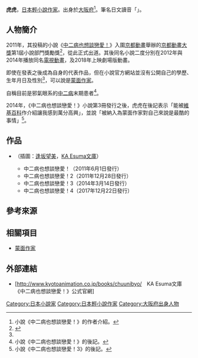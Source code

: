 {{multiple issues|
{{Notability Unreferenced|time=2016-09-13T10:33:41+00:00}}
{{Primarysources|time=2016-09-13T10:33:41+00:00}}
}}
{{Infobox writer  <!--For more information, see [[:Template:Infobox_Writer/doc|:Template:Infobox Writer/doc]].-->
| name = 虎虎<br />
| honorific_prefix = 
| honorific_suffix = 
| image = 
| image_size = 
| alt = 
| caption = 
| native_name = 
| native_name_lang = 
| kana = とらこ
| romaji = Torako
| zi = 
| hao = 
| pseudonym = 
| birth_name = 
| birth_date = 
| birth_place = {{JPN}}[[大阪府|大阪府]]
| death_date = 
| death_place = 
| resting_place = 
| occupation = [[輕小說|輕小說作家]]
| language = [[日本語|日本語]]
| nationality = {{JPN}}
| ethnicity = 
| citizenship = 
| education = 
| alma_mater = 
| period = 2011年－
| genre = [[輕小說|輕小說]]、學園小說、[[愛情喜劇|愛情喜劇]]
| subject =  
| movement = 
| notableworks = 《[[中二病也想談戀愛！|中二病也想談戀愛！]]》
| spouse = 
| partner = 
| children = 
| relatives = 
| awards = 第1屆[[京都動畫大獎|京都動畫大獎]]小說部門獎勵賞<br />（《中二病也想談戀愛！》）
| signature = 
| signature_alt = 
| years_active = 
| module = 
| website = 
| portaldisp = 
}}
{{japanese|japanese=虎虎|kana=とらこ|romaji=Torako}}
{{小說}}
'''虎虎'''{{bd||}}，[[日本|日本]][[輕小說|輕小說作家]]。出身於[[大阪府|大阪府]]<ref name="torako">小說《中二病也想談戀愛！》的作者介紹。</ref>。筆名日文讀音「'''{{lang|ja|とらこ}}'''」。

== 人物簡介 ==
2011年，其投稿的小說《[[中二病也想談戀愛！|中二病也想談戀愛！]]》入圍[[京都動畫|京都動畫]]舉辦的[[京都動畫大獎|京都動畫大獎]]第1屆小說部門獎勵獎<ref>{{Cite web|date=|url=http://www.kyotoanimation.co.jp/kyoani_award/1st/prize/|title=第1回京都動畫大獎得獎作品|work=|author=|publisher=[[京都動畫|京都動畫]]|accessdate=2016-09-13|language=ja|deadurl=yes|archiveurl=https://web.archive.org/web/20101209061525/http://www.kyotoanimation.co.jp/kyoani_award/1st/prize/|archivedate=2010-12-09}}</ref>，從此正式出道。其後同名小說二度分別在2012年與2014年播放同名[[電視動畫|電視動畫]]，及2018年上映劇場版動畫。

即使在發表之後成為自身的代表作品，但在小說官方網站並沒有公開自己的學歷、生年月日及性別<ref name="torako" />，可以說是[[異名_(文學技巧)|蒙面作家]]。

自稱目前是邪氣眼系的[[中二病|中二病]]末期患者<ref>小說《中二病也想談戀愛！》的後記。</ref>。

2014年，《中二病也想談戀愛！》小說第3冊發行之後，虎虎在後記表示「能被[[維基百科|維基百科]]作介紹讓我感到萬分高興」，並說「被納入為蒙面作家對自己來說是最酷的事情」<ref>小說《中二病也想談戀愛！3》的後記。</ref>。

== 作品 ==
* {{nihongo|[[中二病也想談戀愛！|中二病也想談戀愛！]]|中二病でも恋がしたい！}}（插圖：[[逢坂望美|逢坂望美]]，[[KA_Esuma文庫|KA Esuma文庫]]）
** 中二病也想談戀愛！（2011年6月1日發行）
** 中二病也想談戀愛！2（2011年12月28日發行）
** 中二病也想談戀愛！3（2014年3月14日發行）
** 中二病也想談戀愛！4（2017年12月22日發行）

== 參考來源 ==
{{reflist}}

== 相關項目==
* [[異名_(文學技巧)|蒙面作家]]

== 外部連結 ==
* [http://www.kyotoanimation.co.jp/books/chuunibyo/　KA Esuma文庫《中二病也想談戀愛！》公式官網] {{Wayback|url=http://www.kyotoanimation.co.jp/books/chuunibyo/ |date=20161115110329 }} {{ja icon}}
{{Normdaten}}
{{DEFAULTSORT:Torako}}
[[Category:日本小說家|Category:日本小說家]]
[[Category:日本輕小說作家|Category:日本輕小說作家]]
[[Category:大阪府出身人物|Category:大阪府出身人物]]